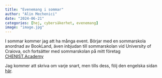 ```yaml
---
title: "Evenemang i sommar"
author: "Alin Mechenici"
date: "2024-06-21"
categories: [hej, cybersäkerhet, evenemang]
image: "image.jpg"
---
```



I sommar kommer jag att ha många event. Börjar med en sommarskola anordnad av BookLand, även inbjudan till sommarskolan vid University of Craiova, och fortsätter med sommarskolan på mitt företag [CHENIST.Academy](https://chenist.academy/)

Jag kommer att skriva om varje snart, men tills dess, följ den engelska sidan [här](/en/events).

